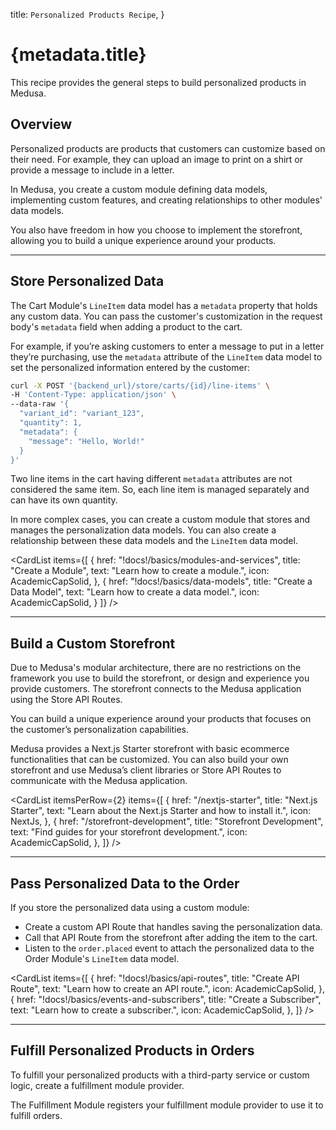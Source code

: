 
  title: `Personalized Products Recipe`,
}

# {metadata.title}

This recipe provides the general steps to build personalized products in Medusa.

## Overview

Personalized products are products that customers can customize based on their need. For example, they can upload an image to print on a shirt or provide a message to include in a letter.

In Medusa, you create a custom module defining data models, implementing custom features, and creating relationships to other modules' data models.

You also have freedom in how you choose to implement the storefront, allowing you to build a unique experience around your products.

---

## Store Personalized Data

The Cart Module's `LineItem` data model has a `metadata` property that holds any custom data. You can pass the customer's customization in the request body's `metadata` field when adding a product to the cart.

For example, if you’re asking customers to enter a message to put in a letter they’re purchasing, use the `metadata` attribute of the `LineItem` data model to set the personalized information entered by the customer:

```bash
curl -X POST '{backend_url}/store/carts/{id}/line-items' \
-H 'Content-Type: application/json' \
--data-raw '{
  "variant_id": "variant_123",
  "quantity": 1,
  "metadata": {
    "message": "Hello, World!"
  }
}'
```

<Note>

Two line items in the cart having different `metadata` attributes are not considered the same item. So, each line item is managed separately and can have its own quantity.

</Note>

In more complex cases, you can create a custom module that stores and manages the personalization data models. You can also create a relationship between these data models and the `LineItem` data model.

<CardList items={[
  {
    href: "!docs!/basics/modules-and-services",
    title: "Create a Module",
    text: "Learn how to create a module.",
    icon: AcademicCapSolid,
  },
  {
    href: "!docs!/basics/data-models",
    title: "Create a Data Model",
    text: "Learn how to create a data model.",
    icon: AcademicCapSolid,
  }
]} />

---

## Build a Custom Storefront

Due to Medusa's modular architecture, there are no restrictions on the framework you use to build the storefront, or design and experience you provide customers. The storefront connects to the Medusa application using the Store API Routes.

You can build a unique experience around your products that focuses on the customer’s personalization capabilities.

Medusa provides a Next.js Starter storefront with basic ecommerce functionalities that can be customized. You can also build your own storefront and use Medusa’s client libraries or Store API Routes to communicate with the Medusa application.

<CardList itemsPerRow={2} items={[
  {
    href: "/nextjs-starter",
    title: "Next.js Starter",
    text: "Learn about the Next.js Starter and how to install it.",
    icon: NextJs,
  },
  {
    href: "/storefront-development",
    title: "Storefront Development",
    text: "Find guides for your storefront development.",
    icon: AcademicCapSolid,
  },
]} />

---

## Pass Personalized Data to the Order

If you store the personalized data using a custom module:

- Create a custom API Route that handles saving the personalization data.
- Call that API Route from the storefront after adding the item to the cart.
- Listen to the `order.placed` event to attach the personalized data to the Order Module's `LineItem` data model.

<CardList items={[
  {
    href: "!docs!/basics/api-routes",
    title: "Create API Route",
    text: "Learn how to create an API route.",
    icon: AcademicCapSolid,
  },
  {
    href: "!docs!/basics/events-and-subscribers",
    title: "Create a Subscriber",
    text: "Learn how to create a subscriber.",
    icon: AcademicCapSolid,
  },
]} />

---

## Fulfill Personalized Products in Orders

To fulfill your personalized products with a third-party service or custom logic, create a fulfillment module provider.

The Fulfillment Module registers your fulfillment module provider to use it to fulfill orders.

<Card
  href="/references/fulfillment/provider"
  title="Create a Fulfillment Service"
  text="Learn how to create a fulfillment provider in Medusa."
  icon={AcademicCapSolid}
/>
